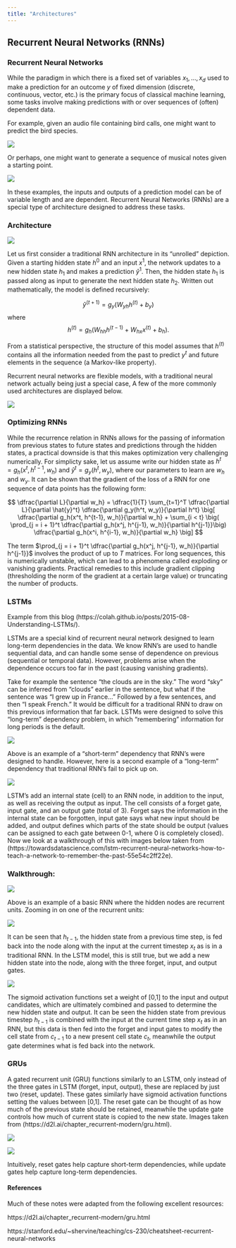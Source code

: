 ```yaml
---
title: "Architectures"
---
```



## Recurrent Neural Networks (RNNs)

### Recurrent Neural Networks

While the paradigm in which there is a fixed set of variables $x_1,...,x_d$ used to make a prediction for an outcome $y$ of fixed dimension (discrete, continuous, vector, etc.) is the primary focus of classical machine learning, some tasks involve making predictions with or over sequences of (often) dependent data. 

For example, given an audio file containing bird calls, one might want to predict the bird species.


![](images/bird_call_prediction.png)






Or perhaps, one might want to generate a sequence of musical notes given a starting point. 

![](images/music_prediction.png)


In these examples, the inputs and outputs of a prediction model can be of variable length and are dependent. Recurrent Neural Networks (RNNs) are a special type of architecture designed to address these tasks.

### Architecture


![](images/rnn_basic.png)


Let us first consider a traditional RNN architecture in its “unrolled” depiction. Given a starting hidden state $h^0$ and an input $x^1$, the network updates to a new hidden state $h_1$ and makes a prediction $\hat{y}^1$. Then, the hidden state $h_1$ is passed along as input to generate the next hidden state $h_2$. Written out mathematically, the model is defined recursively:

$$
\hat{y}^{(t+1)} = g_y(W_{yh} h^{(t)} + b_{y}) 
$$
where 
$$
h^{(t)} = g_h(W_{hh} h^{(t-1)} + W_{hx} x^{(t)} + b_h).
$$

From a statistical perspective, the structure of this model assumes that $h^{(t)}$ contains all the information needed from the past to predict $y^{t}$ and future elements in the sequence (a Markov-like property).

Recurrent neural networks are flexible models, with a traditional neural network actually being just a special case, A few of the more commonly used architectures are displayed below.  

![](images/rnn_examples.png)



### Optimizing RNNs

While the recurrence relation in RNNs allows for the passing of information from previous states to future states and predictions through the hidden states, a practical downside is that this makes optimization very challenging numerically. For simplicty sake, let us assume write our hidden state as $h^t = g_h(x^t, h^{t-1}, w_h)$ and $\hat{y}^t = g_y(h^t, w_y)$, where our parameters to learn are $w_h$ and $w_y$. It can be shown that the gradient of the loss of a RNN for one sequence of data points has the following form:

$$
\dfrac{\partial L}{\partial w_h} = \dfrac{1}{T} \sum_{t=1}^T \dfrac{\partial L}{\partial \hat{y}^t} \dfrac{\partial g_y(h^t, w_y)}{\partial h^t} \big[ \dfrac{\partial g_h(x^t, h^{t-1}, w_h)}{\partial w_h} + \sum_{i < t} \big( \prod_{j = i + 1}^t  \dfrac{\partial g_h(x^j, h^{j-1}, w_h)}{\partial h^{j-1}}\big) \dfrac{\partial g_h(x^i, h^{i-1}, w_h)}{\partial w_h} \big]
$$

The term $\prod_{j = i + 1}^t  \dfrac{\partial g_h(x^j, h^{j-1}, w_h)}{\partial h^{j-1}}$ involves the product of up to $T$ matrices. For long sequences, this is numerically unstable, which can lead to a phenomena called exploding or vanishing gradients. Practical remedies to this include gradient clipping (thresholding the norm of the gradient at a certain large value) or truncating the number of products. 


### LSTMs

Example from this blog (https://colah.github.io/posts/2015-08-Understanding-LSTMs/). 

LSTMs are a special kind of recurrent neural network designed to learn long-term dependencies in the data. We know RNN’s are used to handle sequential data, and can handle some sense of dependence on previous (sequential or temporal data). However, problems arise when the dependence occurs too far in the past (causing vanishing gradients).  

Take for example the sentence “the clouds are in the sky.” The word “sky” can be inferred from “clouds” earlier in the sentence, but what if the sentence was “I grew up in France…” Followed by a few sentences, and then “I speak French.” It would be difficult for a traditional RNN to draw on this previous information that far back. LSTMs were designed to solve this “long-term” dependency problem, in which “remembering” information for long periods is the default. 

![](images/rnn_comparison.png)

Above is an example of a “short-term” dependency that RNN’s were designed to handle. However, here is a second example of a “long-term” dependency that traditional RNN’s fail to pick up on. 

![](images/long_term.png)

LSTM’s add an internal state (cell) to an RNN node, in addition to the input, as well as receiving the output as input. The cell consists of a forget gate, input gate, and an output gate (total of 3). Forget says the information in the internal state can be forgotten, input gate says what new input should be added, and output defines which parts of the state should be output (values can be assigned to each gate between 0-1, where 0 is completely closed). Now we look at a walkthrough of this with images below taken from (https://towardsdatascience.com/lstm-recurrent-neural-networks-how-to-teach-a-network-to-remember-the-past-55e54c2ff22e). 



### Walkthrough: 

![](images/lstm_architecture.png)

Above is an example of a basic RNN where the hidden nodes are recurrent units. Zooming in on one of the recurrent units: 

![](images/recurrent_unit.png)

It can be seen that $h_{t-1}$, the hidden state from a previous time step, is fed back into the node along with the input at the current timestep $x_t$ as is in a traditional RNN. In the LSTM model, this is still true, but we add a new hidden state into the node, along with the three forget, input, and output gates. 

![](images/ltsm_unit.png)

The sigmoid activation functions set a weight of [0,1] to the input and output candidates, which are ultimately combined and passed to determine the new hidden state and output. It can be seen the hidden state from previous timestep $h_{t-1}$ is combined with the input at the current time step $x_t$ as in an RNN, but this data is then fed into the forget and input gates to modify the cell state from $c_{t-1}$ to a new present cell state $c_{t}$, meanwhile the output gate determines what is fed back into the network. 



### GRUs

A gated recurrent unit (GRU) functions similarly to an LSTM, only instead of the three gates in LSTM (forget, input, output), these are replaced by just two (reset, update). These gates similarly have sigmoid activation functions setting the values between [0,1]. The reset gate can be thought of as how much of the previous state should be retained, meanwhile the update gate controls how much of current state is copied to the new state. Images taken from (https://d2l.ai/chapter_recurrent-modern/gru.html). 


![](images/reset_gate.png)


![](images/reset_gate2.png)



Intuitively, reset gates help capture short-term dependencies, while update gates help capture long-term dependencies. 



#### References

Much of these notes were adapted from the following excellent resources:

https://d2l.ai/chapter_recurrent-modern/gru.html

https://stanford.edu/~shervine/teaching/cs-230/cheatsheet-recurrent-neural-networks

  
  






